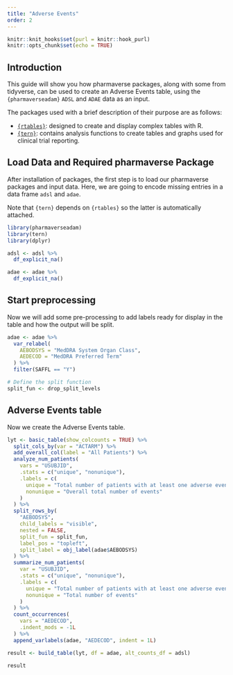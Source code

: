 ```yaml
---
title: "Adverse Events"
order: 2
---
```



```r
knitr::knit_hooks$set(purl = knitr::hook_purl)
knitr::opts_chunk$set(echo = TRUE)
```

## Introduction

This guide will show you how pharmaverse packages, along with some from tidyverse, can be used to create an Adverse Events table, using the `{pharmaverseadam}` `ADSL` and `ADAE` data as an input.

The packages used with a brief description of their purpose are as follows:

* [`{rtables}`](https://insightsengineering.github.io/rtables/): designed to create and display complex tables with R.
* [`{tern}`](https://insightsengineering.github.io/tern/): contains analysis functions to create tables and graphs used for clinical trial reporting.

## Load Data and Required pharmaverse Package

After installation of packages, the first step is to load our pharmaverse packages and input data. Here, we are going to encode missing entries in a data frame `adsl` and `adae`.

Note that `{tern}` depends on `{rtables}` so the latter is automatically attached.

```r
library(pharmaverseadam)
library(tern)
library(dplyr)

adsl <- adsl %>%
  df_explicit_na()

adae <- adae %>%
  df_explicit_na()
```

## Start preprocessing

Now we will add some pre-processing to add labels ready for display in the table and how the output will be split.

```r
adae <- adae %>%
  var_relabel(
    AEBODSYS = "MedDRA System Organ Class",
    AEDECOD = "MedDRA Preferred Term"
  ) %>%
  filter(SAFFL == "Y")

# Define the split function
split_fun <- drop_split_levels
```

## Adverse Events table

Now we create the Adverse Events table.

```r
lyt <- basic_table(show_colcounts = TRUE) %>%
  split_cols_by(var = "ACTARM") %>%
  add_overall_col(label = "All Patients") %>%
  analyze_num_patients(
    vars = "USUBJID",
    .stats = c("unique", "nonunique"),
    .labels = c(
      unique = "Total number of patients with at least one adverse event",
      nonunique = "Overall total number of events"
    )
  ) %>%
  split_rows_by(
    "AEBODSYS",
    child_labels = "visible",
    nested = FALSE,
    split_fun = split_fun,
    label_pos = "topleft",
    split_label = obj_label(adae$AEBODSYS)
  ) %>%
  summarize_num_patients(
    var = "USUBJID",
    .stats = c("unique", "nonunique"),
    .labels = c(
      unique = "Total number of patients with at least one adverse event",
      nonunique = "Total number of events"
    )
  ) %>%
  count_occurrences(
    vars = "AEDECOD",
    .indent_mods = -1L
  ) %>%
  append_varlabels(adae, "AEDECOD", indent = 1L)

result <- build_table(lyt, df = adae, alt_counts_df = adsl)

result
```
